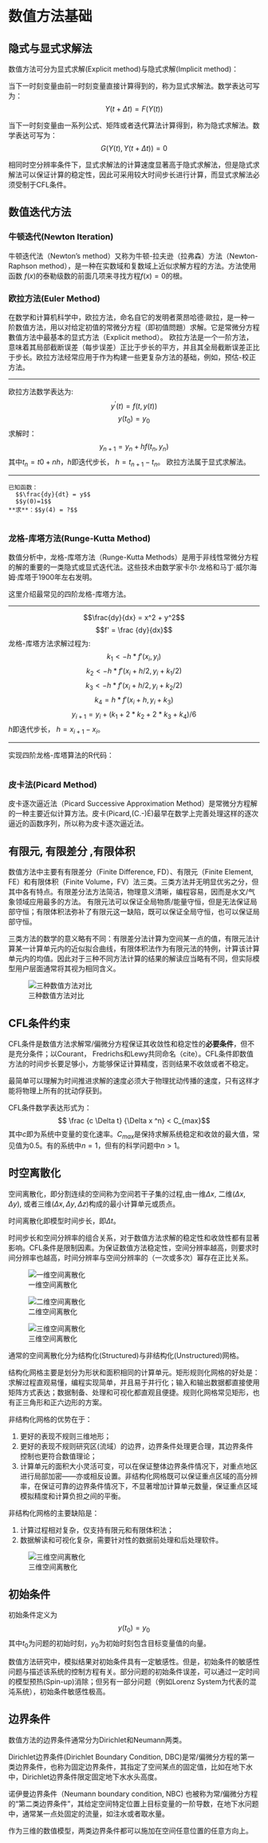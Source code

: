 
# 数值方法基础 {#nm}

## 隐式与显式求解法
数值方法可分为显式求解(Explicit method)与隐式求解(Implicit method)：

::: {.definition #dfex name="显式求解法"} 
当下一时刻变量由前一时刻变量直接计算得到的，称为显式求解法。数学表达可写为：
$$Y(t+\Delta t)=F(Y(t))$$
:::

::: {.definition #dfim name="隐式求解法"} 
当下一时刻变量由一系列公式、矩阵或者迭代算法计算得到，称为隐式求解法。数学表达可写为：
$$G(Y(t), Y(t+\Delta t))=0$$
:::




相同时空分辨率条件下，显式求解法的计算速度显著高于隐式求解法，但是隐式求解法可以保证计算的稳定性，因此可采用较大时间步长进行计算，而显式求解法必须受制于CFL条件。

## 数值迭代方法

### 牛顿迭代(Newton Iteration)
牛顿迭代法（Newton's method）又称为牛顿-拉夫逊（拉弗森）方法（Newton-Raphson method），是一种在实数域和复数域上近似求解方程的方法。方法使用函数 $f (x)$的泰勒级数的前面几项来寻找方程$f(x) = 0$的根。


### 欧拉方法(Euler Method)
在数学和计算机科学中，欧拉方法，命名自它的发明者萊昂哈德·歐拉，是一种一阶数值方法，用以对给定初值的常微分方程（即初值問題）求解。它是常微分方程數值方法中最基本的显式方法（Explicit method）。
欧拉方法是一个一阶方法，意味着其局部截断误差（每步误差）正比于步长的平方，并且其全局截断误差正比于步长。欧拉方法经常应用于作为构建一些更复杂方法的基础，例如，预估-校正方法。


***
:::{.definition name="欧拉方法"}
欧拉方法数学表达为:
  $$y^{\prime}(t)=f(t, y(t))$$
  $$y(t_0) = y_0$$
求解时：
$$y_{n+1} = y_n + h f(t_n, y_n)$$
其中$t_n = t0+nh$，$h$即迭代步长， $h = t_{n+1} - t _{n}$。
欧拉方法属于显式求解法。
:::
***



```example
已知函数：
  $$\frac{dy}{dt} = y$$
  $$y(0)=1$$
**求**：$$y(4) = ?$$
```

```r
```

### 龙格-库塔方法(Runge-Kutta Method)
数值分析中，龙格-库塔方法（Runge-Kutta Methods）是用于非线性常微分方程的解的重要的一类隐式或显式迭代法。这些技术由数学家卡尔·龙格和马丁·威尔海姆·库塔于1900年左右发明。

这里介绍最常见的四阶龙格-库塔方法。


***
:::{.definition name="龙格-库塔方法"}
$$\frac{dy}{dx} = x^2 + y^2$$
$$f' = \frac {dy}{dx}$$
龙格-库塔方法求解过程为:
$$ k_1 <- h * f' (x_i, y_i)$$
$$k_2 <- h * f' (x_i + h/2, y_i + k_1/2)$$
    $$k_3 <- h * f' (x_i + h/2, y_i + k_2/2)$$
    $$k_4 = h * f' (x_i + h, y_i + k_3)$$
    $$y_{i+1} = y_i + (k_1 + 2*k_2 + 2*k_3 + k_4) / 6$$
$h$即迭代步长，
$h = x_{i+1} - x_i$。
:::
***

实现四阶龙格-库塔算法的R代码：

```r
```

### 皮卡法(Picard Method)
皮卡逐次逼近法（Picard Successive Approximation Method）是常微分方程解的一种主要近似计算方法。皮卡(Picard,(C.-)É)最早在数学上完善处理这样的逐次逼近的函数序列，所以称为皮卡逐次逼近法。


## 有限元, 有限差分 ,有限体积
数值方法中主要有有限差分（Finite Difference, FD）、有限元（Finite Element, FE）和有限体积（Finite Volume，FV）法三类。三类方法并无明显优劣之分，但其中各有特点。有限差分法方法简洁，物理意义清晰，编程容易，因而是水文/气象领域应用最多的方法。
有限元法可以保证全局物质/能量守恒，但是无法保证局部守恒；有限体积法弥补了有限元这一缺陷，既可以保证全局守恒，也可以保证局部守恒。

三类方法的数学的意义略有不同：有限差分法计算为空间某一点的值，有限元法计算某一计算单元内的近似拟合曲线，有限体积法作为有限元法的特例，计算该计算单元内的均值。因此对于三种不同方法计算的结果的解读应当略有不同，但实际模型用户层面通常将其视为相同含义。

![三种数值方法对比](image/ch2/ch2.004.jpeg)



## CFL条件约束

CFL条件是数值方法求解常/偏微分方程保证其收敛性和稳定性的**必要条件**，但不是充分条件；以Courant， Fredrichs和Lewy共同命名（cite）。CFL条件即数值方法的时间步长要足够小，方能够保证计算精度，否则结果不收敛或者不稳定。

最简单可以理解为时间推进求解的速度必须大于物理扰动传播的速度，只有这样才能将物理上所有的扰动俘获到。

:::{.definition name="CFL条件"}
CFL条件数学表达形式为：
$$ \frac {c \Delta t} {\Delta x ^n} < C_{max}$$
其中$c$即为系统中变量的变化速率。$C_{max}$是保持求解系统稳定和收敛的最大值，常见值为0.5。有的系统中$n=1$，但有的科学问题中$n>1$。
:::

## 时空离散化

空间离散化，即分割连续的空间称为空间若干子集的过程,由一维$\Delta x$, 二维$(\Delta x, \Delta y)$, 或者三维$(\Delta x, \Delta y, \Delta z)$构成的最小计算单元或质点。 

时间离散化即模型时间步长，即$\Delta t$。

时间步长和空间分辨率的组合关系，对于数值方法求解的稳定性和收敛性都有显著影响。CFL条件是限制因素。为保证数值方法稳定性，空间分辨率越高，则要求时间分辨率也越高，时间分辨率与空间分辨率的（一次或多次）幂存在正比关系。


![一维空间离散化](image/ch2/ch2.001.jpeg)


![二维空间离散化](image/ch2/ch2.002.jpeg)


![三维空间离散化](image/ch2/ch2.003.jpeg)

通常的空间离散化分为结构化(Structured)与非结构化(Unstructured)网格。

结构化网格主要是划分为形状和面积相同的计算单元。矩形规则化网格的好处是：求解过程直观易懂，编程实现简单，并且易于并行化；输入和输出数据都直接使用矩阵方式表达；数据制备、处理和可视化都直观且便捷。规则化网格常见矩形，也有正三角形和正六边形的方案。

非结构化网格的优势在于：

1. 更好的表现不规则三维地形；
1. 更好的表现不规则研究区(流域）的边界，边界条件处理更合理，其边界条件控制也更符合数值理论；
1. 计算单元的面积大小灵活可变，可以在保证整体边界条件情况下，对重点地区进行局部加密——亦或相反设置。非结构化网格既可以保证重点区域的高分辨率，在保证可靠的边界条件情况下，不显著增加计算单元数量，保证重点区域模拟精度和计算负担之间的平衡。

非结构化网格的主要缺陷是：

1. 计算过程相对复杂，仅支持有限元和有限体积法；
1. 数据解读和可视化复杂，需要针对性的数据前处理和后处理软件。

![三维空间离散化](image/vs_structured.png)

## 初始条件

:::{.definition name="初始条件"}
初始条件定义为
  $$y(t_0) = y_0$$
  其中$t_0$为问题的初始时刻，$y_0$为初始时刻包含目标变量值的向量。
:::

数值方法研究中，模拟结果对初始条件具有一定敏感性。但是，初始条件的敏感性问题与描述该系统的控制方程有关。部分问题的初始条件误差，可以通过一定时间的模型预热(Spin-up)消除；但另有一部分问题（例如Lorenz System为代表的混沌系统），初始条件敏感性极高。

## 边界条件
数值方法的边界条件通常分为Dirichlet和Neumann两类。

:::{.definition name="第一类边界条件"}
Dirichlet边界条件(Dirichlet Boundary Condition, DBC)是常/偏微分方程的第一类边界条件，也称为固定边界条件，其指定了空间某点的固定值，比如在地下水中，Dirichlet边界条件限定固定地下水水头高度。
:::

:::{.definition name="第二类边界条件"}
诺伊曼边界条件（Neumann boundary condition, NBC) 也被称为常/偏微分方程的“第二类边界条件”，其给定空间特定位置上目标变量的一阶导数，在地下水问题中，通常某一点处固定的流量，如注水或者取水量。
:::


作为三维的数值模型，两类边界条件都可以施加在空间任意位置的任意方向上。


